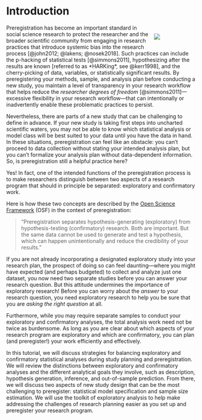# Introduction {.unnumbered}

::: {style="float: right; position: relative; top: 0px; padding: 10px; width: 20%"}
![](images/Preregistered_large_color_(vector).svg)
:::

Preregistration has become an important standard in social science research to protect the researcher and the broader scientific community from engaging in research practices that introduce systemic bias into the research process [@john2012; @lakens; @nosek2018]. Such practices can include the p-hacking of statistical tests [@simmons2011], hypothesizing after the results are known [referred to as *HARKing*, see @kerr1998], and the cherry-picking of data, variables, or statistically significant results. By preregistering your methods, sample, and analysis plan before conducting a new study, you maintain a level of transparency in your research workflow that helps reduce the *researcher degrees of freedom* [@simmons2011]---excessive flexibility in your research workflow---that can intentionally or inadvertently enable these problematic practices to persist.

Nevertheless, there are parts of a new study that can be challenging to define in advance. If your new study is taking first steps into uncharted scientific waters, you may not be able to know which statistical analysis or model class will be best suited to your data until you have the data in hand. In these situations, preregistration can feel like an obstacle: you can't proceed to data collection without stating your intended analysis plan, but you can't formalize your analysis plan without data-dependent information. So, is preregistration still a helpful practice here?

Yes! In fact, one of the intended functions of the preregistration process is to make researchers distinguish between two aspects of a research program that should in principle be separated: exploratory and confirmatory work.

Here is how these two concepts are described by the [Open Science Framework](https://www.cos.io/initiatives/prereg) (OSF) in the context of preregistration:

> "Preregistration separates hypothesis-generating (exploratory) from hypothesis-testing (confirmatory) research. Both are important. But the same data cannot be used to generate and test a hypothesis, which can happen unintentionally and reduce the credibility of your results."

If you are not already incorporating a designated exploratory study into your research plan, the prospect of doing so can feel daunting---where you might have expected (and perhaps budgeted) to collect and analyze just one dataset, you now need two separate studies before you can answer your research question. But this attitude undermines the importance of exploratory research! Before you can worry about the *answer* to your research question, you need exploratory research to help you be sure that you are *asking the right question* at all.

Furthermore, while you may require separate samples to conduct your exploratory and confirmatory analyses, the total analysis work need not be twice as burdensome. As long as you are clear about which aspects of your research program are exploratory and which are confirmatory, you can plan (and preregister!) your work efficiently and effectively.

In this tutorial, we will discuss strategies for balancing exploratory and confirmatory statistical analyses during study planning and preregistration. We will review the distinctions between exploratory and confirmatory analyses and the different analytical goals they involve, such as description, hypothesis generation, inference, and out-of-sample prediction. From there, we will discuss two aspects of new study design that can be the most challenging to preregister: statistical model specification and sample size estimation. We will use the toolkit of exploratory analysis to help make addressing the challenges of research planning easier as you set up and preregister your research program.
